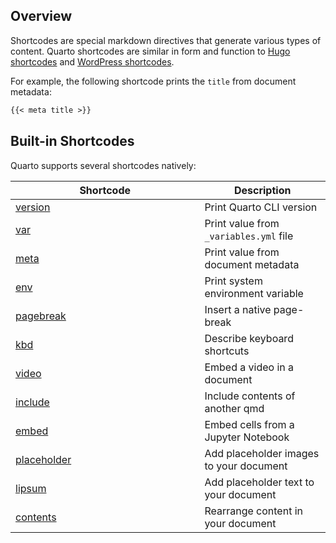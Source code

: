 ## Overview

Shortcodes are special markdown directives that generate various types of content. Quarto shortcodes are similar in form and function to [Hugo shortcodes](https://gohugo.io/content-management/shortcodes/) and [WordPress shortcodes](https://codex.wordpress.org/Shortcode).

For example, the following shortcode prints the `title` from document metadata:

``` .markdown
{{< meta title >}}
```

## Built-in Shortcodes

Quarto supports several shortcodes natively:

| Shortcode                                                     | Description                              |
|---------------------------------------------------------------|------------------------------------------|
| [version](/docs/authoring/version.qmd)                        | Print Quarto CLI version                 |
| [var](/docs/authoring/variables.qmd#var)                      | Print value from `_variables.yml` file   |
| [meta](/docs/authoring/variables.qmd#meta)                    | Print value from document metadata       |
| [env](/docs/authoring/variables.qmd#url)                      | Print system environment variable        |
| [pagebreak](/docs/authoring/markdown-basics.qmd#page-breaks)  | Insert a native page-break               |
| [kbd](/docs/authoring/markdown-basics.qmd#keyboard-shortcuts) | Describe keyboard shortcuts              |
| [video](/docs/authoring/videos.qmd)                           | Embed a video in a document              |
| [include](/docs/authoring/includes.qmd)                       | Include contents of another qmd          |
| [embed](/docs/authoring/notebook-embed.qmd)                   | Embed cells from a Jupyter Notebook      |
| [placeholder](/docs/authoring/placeholder.qmd)                | Add placeholder images to your document  |
| [lipsum](/docs/authoring/lipsum.qmd)                          | Add placeholder text to your document    |
| [contents](/docs/authoring/contents.qmd)                      | Rearrange content in your document       |
